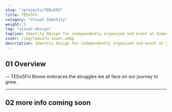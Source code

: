 ```yaml
---
slug: "/projects/TEDxSFU"
title: TEDxSFU
catagory: "Visual Identity"
weight: 5
tag: "visual-design"
tagline: Identity Design for independently organized ted event at Simon Fraser University
cover: /img/tedxsfu-cover.webp
description: Identity Design for independently organized ted event at Simon Fraser University
---
```


## 01 Overview

-- TEDxSFU Bloom embraces the struggles we all face on our journey to grow.

<ProjectInfo>
  <ProjectInfoItem
    fieldName="My Role"
    value="Strategy, Visual Design, Motion Design"
  />
  <ProjectInfoItem fieldName="Project Scope" value="6 month position" />
  <ProjectInfoItem fieldName="Tools" value="Figma, Blender, Creative Cloud" />
  <ProjectInfoItem
    fieldName="Team"
    value="Lauren Mok, Gracie Gu, Alvin Leung"
  />
</ProjectInfo>

---

## 02 more info coming soon

<!-- ## 02 The Concept

-- TEDxSFU Bloom embraces the struggles we all face on our journey to grow.

Concept of the logo take form of a -->
